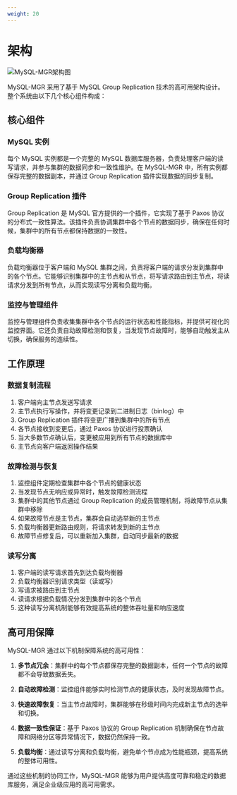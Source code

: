 ```yaml
---
weight: 20
---
```


# 架构

![MySQL-MGR架构图](./assets/mysql_mgr_architecture.png)

MySQL-MGR 采用了基于 MySQL Group Replication 技术的高可用架构设计。整个系统由以下几个核心组件构成：

## 核心组件

### MySQL 实例
每个 MySQL 实例都是一个完整的 MySQL 数据库服务器，负责处理客户端的读写请求，并参与集群的数据同步和一致性维护。在 MySQL-MGR 中，所有实例都保存完整的数据副本，并通过 Group Replication 插件实现数据的同步复制。

### Group Replication 插件
Group Replication 是 MySQL 官方提供的一个插件，它实现了基于 Paxos 协议的分布式一致性算法。该插件负责协调集群中各个节点的数据同步，确保在任何时候，集群中的所有节点都保持数据的一致性。

### 负载均衡器
负载均衡器位于客户端和 MySQL 集群之间，负责将客户端的请求分发到集群中的各个节点。它能够识别集群中的主节点和从节点，将写请求路由到主节点，将读请求分发到所有节点，从而实现读写分离和负载均衡。

### 监控与管理组件
监控与管理组件负责收集集群中各个节点的运行状态和性能指标，并提供可视化的监控界面。它还负责自动故障检测和恢复，当发现节点故障时，能够自动触发主从切换，确保服务的连续性。

## 工作原理

### 数据复制流程
1. 客户端向主节点发送写请求
2. 主节点执行写操作，并将变更记录到二进制日志（binlog）中
3. Group Replication 插件将变更广播到集群中的所有节点
4. 各节点接收到变更后，通过 Paxos 协议进行投票确认
5. 当大多数节点确认后，变更被应用到所有节点的数据库中
6. 主节点向客户端返回操作结果

### 故障检测与恢复
1. 监控组件定期检查集群中各个节点的健康状态
2. 当发现节点无响应或异常时，触发故障检测流程
3. 集群中的其他节点通过 Group Replication 的成员管理机制，将故障节点从集群中移除
4. 如果故障节点是主节点，集群会自动选举新的主节点
5. 负载均衡器更新路由规则，将请求转发到新的主节点
6. 故障节点修复后，可以重新加入集群，自动同步最新的数据

### 读写分离
1. 客户端的读写请求首先到达负载均衡器
2. 负载均衡器识别请求类型（读或写）
3. 写请求被路由到主节点
4. 读请求根据负载情况分发到集群中的各个节点
5. 这种读写分离机制能够有效提高系统的整体吞吐量和响应速度

## 高可用保障

MySQL-MGR 通过以下机制保障系统的高可用性：

1. **多节点冗余**：集群中的每个节点都保存完整的数据副本，任何一个节点的故障都不会导致数据丢失。

2. **自动故障检测**：监控组件能够实时检测节点的健康状态，及时发现故障节点。

3. **快速故障恢复**：当主节点故障时，集群能够在秒级时间内完成新主节点的选举和切换。

4. **数据一致性保证**：基于 Paxos 协议的 Group Replication 机制确保在节点故障和网络分区等异常情况下，数据仍然保持一致。

5. **负载均衡**：通过读写分离和负载均衡，避免单个节点成为性能瓶颈，提高系统的整体可用性。

通过这些机制的协同工作，MySQL-MGR 能够为用户提供高度可靠和稳定的数据库服务，满足企业级应用的高可用需求。
